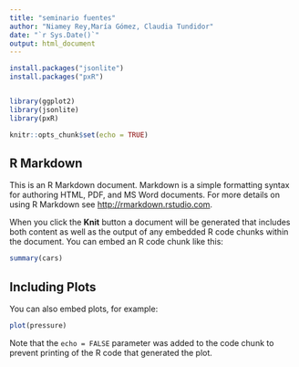 ```yaml
---
title: "seminario fuentes"
author: "Niamey Rey,María Gómez, Claudia Tundidor"
date: "`r Sys.Date()`"
output: html_document
---
```


```r
install.packages("jsonlite")
install.packages("pxR")


library(ggplot2)
library(jsonlite)
library(pxR)

knitr::opts_chunk$set(echo = TRUE)
```

## R Markdown

This is an R Markdown document. Markdown is a simple formatting syntax for authoring HTML, PDF, and MS Word documents. For more details on using R Markdown see <http://rmarkdown.rstudio.com>.

When you click the **Knit** button a document will be generated that includes both content as well as the output of any embedded R code chunks within the document. You can embed an R code chunk like this:

```r
summary(cars)
```

## Including Plots

You can also embed plots, for example:

```r
plot(pressure)
```

Note that the `echo = FALSE` parameter was added to the code chunk to prevent printing of the R code that generated the plot.
